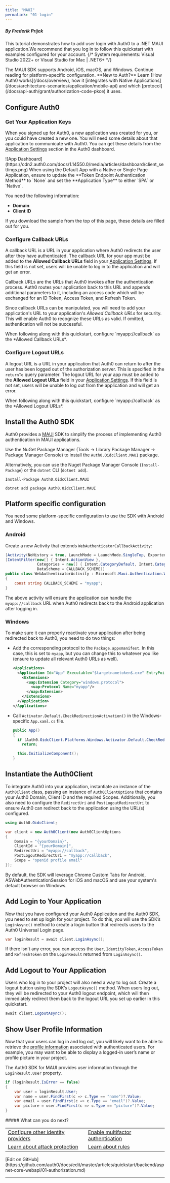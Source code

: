 ```yaml
---
title: "MAUI"
permalink: "01-login"
---
```


##### By Frederik Prijck

This tutorial demonstrates how to add user login with Auth0 to a .NET MAUI application.We recommend that you log in to follow this quickstart with examples configured for your account.
{/* <Card title="View on Github" href="https://github.com/auth0-samples/auth0-maui-samples/tree/master/Sample" icon="github">
System requirements: Visual Studio 2022+ or Visual Studio for Mac | .NET6+
</Card> */}

<Callout icon="file-lines" iconType="regular">
The MAUI SDK supports Android, iOS, macOS, and Windows. Continue reading for platform-specific configuration.
</Callout>

<Callout icon="file-lines" iconType="regular">
**New to Auth?** Learn [How Auth0 works](/docs/overview), how it [integrates with Native Applications](/docs/architecture-scenarios/application/mobile-api) and which [protocol](/docs/api-auth/grant/authorization-code-pkce) it uses.
</Callout>

## Configure Auth0

### Get Your Application Keys

When you signed up for Auth0, a new application was created for you, or you could have created a new one. You will need some details about that application to communicate with Auth0. You can get these details from the [Application Settings](https://manage.auth0.com/#/applications) section in the Auth0 dashboard.

<Frame>![App Dashboard](https://cdn2.auth0.com/docs/1.14550.0/media/articles/dashboard/client_settings.png)</Frame>

<Callout icon="file-lines" iconType="regular">
When using the Default App with a Native or Single Page Application, ensure to update the **Token Endpoint Authentication Method** to `None` and set the **Application Type** to either `SPA` or `Native`.
</Callout>

You need the following information:

* **Domain**
* **Client ID**

<Callout icon="file-lines" iconType="regular">
If you download the sample from the top of this page, these details are filled out for you.
</Callout>

### Configure Callback URLs

A callback URL is a URL in your application where Auth0 redirects the user after they have authenticated. The callback URL for your app must be added to the **Allowed Callback URLs** field in your [Application Settings](https://manage.auth0.com/#/applications). If this field is not set, users will be unable to log in to the application and will get an error.

Callback URLs are the URLs that Auth0 invokes after the authentication process. Auth0 routes your application back to this URL and appends additional parameters to it, including an access code which will be exchanged for an ID Token, Access Token, and Refresh Token.

Since callback URLs can be manipulated, you will need to add your application's URL to your application's *Allowed Callback URLs* for security. This will enable Auth0 to recognize these URLs as valid. If omitted, authentication will not be successful.

<Callout icon="file-lines" iconType="regular">
When following along with this quickstart, configure `myapp://callback` as the *Allowed Callback URLs*.
</Callout>

### Configure Logout URLs

A logout URL is a URL in your application that Auth0 can return to after the user has been logged out of the authorization server. This is specified in the `returnTo` query parameter. The logout URL for your app must be added to the **Allowed Logout URLs** field in your [Application Settings](https://manage.auth0.com/#/applications). If this field is not set, users will be unable to log out from the application and will get an error.

<Callout icon="file-lines" iconType="regular">
When following along with this quickstart, configure `myapp://callback` as the *Allowed Logout URLs*.
</Callout>

## Install the Auth0 SDK

Auth0 provides a [MAUI](https://www.nuget.org/packages/Auth0.OidcClient.MAUI/) SDK to simplify the process of implementing Auth0 authentication in MAUI applications.

Use the NuGet Package Manager (Tools -> Library Package Manager -> Package Manager Console) to install the `Auth0.OidcClient.MAUI` package.

Alternatively, you can use the Nuget Package Manager Console (`Install-Package`) or the `dotnet` CLI (`dotnet add`).

```
Install-Package Auth0.OidcClient.MAUI
```






```
dotnet add package Auth0.OidcClient.MAUI
```






## Platform specific configuration

You need some platform-specific configuration to use the SDK with Android and Windows.

### Android

Create a new Activity that extends `WebAuthenticatorCallbackActivity`:

```cs lines
[Activity(NoHistory = true, LaunchMode = LaunchMode.SingleTop, Exported = true)]
[IntentFilter(new[] { Intent.ActionView },
              Categories = new[] { Intent.CategoryDefault, Intent.CategoryBrowsable },
              DataScheme = CALLBACK_SCHEME)]
public class WebAuthenticatorActivity : Microsoft.Maui.Authentication.WebAuthenticatorCallbackActivity
{
    const string CALLBACK_SCHEME = "myapp";
}
```






The above activity will ensure the application can handle the `myapp://callback` URL when Auth0 redirects back to the Android application after logging in.

### Windows

To make sure it can properly reactivate your application after being redirected back to Auth0, you need to do two things:

* Add the corresponding protocol to the `Package.appxmanifest`. In this case, this is set to `myapp`, but you can change this to whatever you like (ensure to update all relevant Auth0 URLs as well).

  ```xml lines
  <Applications>
    <Application Id="App" Executable="$targetnametoken$.exe" EntryPoint="$targetentrypoint$">
      <Extensions>
        <uap:Extension Category="windows.protocol">
          <uap:Protocol Name="myapp"/>
        </uap:Extension>
      </Extensions>
    </Application>
  </Applications>
  ```


  

  
* Call `Activator.Default.CheckRedirectionActivation()` in the Windows-specific `App.xaml.cs` file.

  ```cs lines
  public App()
  {
    if (Auth0.OidcClient.Platforms.Windows.Activator.Default.CheckRedirectionActivation())
      return;

    this.InitializeComponent();
  }
  ```


  

  

## Instantiate the Auth0Client

To integrate Auth0 into your application, instantiate an instance of the `Auth0Client` class, passing an instance of `Auth0ClientOptions` that contains your Auth0 Domain, Client ID and the required Scopes.
Additionally, you also need to configure the `RedirectUri` and `PostLogoutRedirectUri` to ensure Auth0 can redirect back to the application using the URL(s) configured.

```cs lines
using Auth0.OidcClient;

var client = new Auth0Client(new Auth0ClientOptions
{
    Domain = "{yourDomain}",
    ClientId = "{yourDomain}",
    RedirectUri = "myapp://callback",
    PostLogoutRedirectUri = "myapp://callback",
    Scope = "openid profile email"
});
```






By default, the SDK will leverage Chrome Custom Tabs for Android, ASWebAuthenticationSession for iOS and macOS and use your system's default browser on Windows.

## Add Login to Your Application

Now that you have configured your Auth0 Application and the Auth0 SDK, you need to set up login for your project. To do this, you will use the SDK’s `LoginAsync()` method to create a login button that redirects users to the Auth0 Universal Login page.

```cs lines
var loginResult = await client.LoginAsync();
```






If there isn't any error, you can access the `User`, `IdentityToken`, `AccessToken` and `RefreshToken` on the `LoginResult` returned from `LoginAsync()`.

## Add Logout to Your Application

Users who log in to your project will also need a way to log out. Create a logout button using the SDK’s `LogoutAsync()` method. When users log out, they will be redirected to your Auth0 logout endpoint, which will then immediately redirect them back to the logout URL you set up earlier in this quickstart.

```cs lines
await client.LogoutAsync();
```






## Show User Profile Information

Now that your users can log in and log out, you will likely want to be able to retrieve the [profile information](https://auth0.com/docs/users/concepts/overview-user-profile) associated with authenticated users. For example, you may want to be able to display a logged-in user’s name or profile picture in your project.

The Auth0 SDK for MAUI provides user information through the `LoginResult.User` property.

```cs lines
if (loginResult.IsError == false)
{
    var user = loginResult.User;
    var name = user.FindFirst(c => c.Type == "name")?.Value;
    var email = user.FindFirst(c => c.Type == "email")?.Value;
    var picture = user.FindFirst(c => c.Type == "picture")?.Value;
}
```

<Callout icon="file-lines" iconType="regular">
##### What can you do next?
<table>
  <tr>
    <td><a href="/docs/identityproviders">Configure other identity providers</a></td>
    <td><a href="/docs/multifactor-authentication">Enable multifactor authentication</a></td>
  </tr>
  <tr>
    <td><a href="/docs/attack-protection">Learn about attack protection</a></td>
    <td><a href="/docs/rules">Learn about rules</a></td>
  </tr>
</table>
[Edit on GitHub](https://github.com/auth0/docs/edit/master/articles/quickstart/backend/aspnet-core-webapi/01-authorization.md)
</Callout>

---